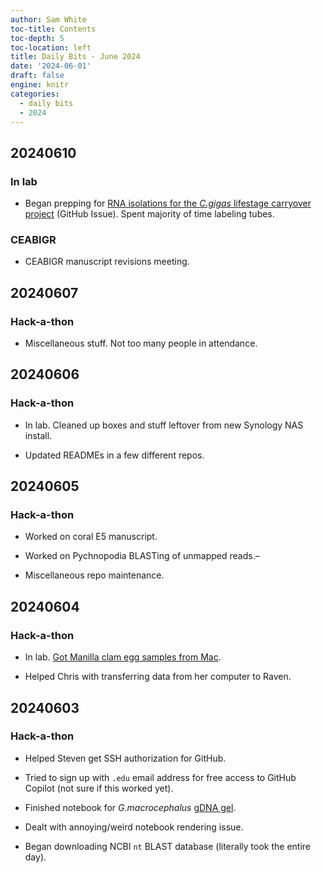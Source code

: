 ```yaml
---
author: Sam White
toc-title: Contents
toc-depth: 5
toc-location: left
title: Daily Bits - June 2024
date: '2024-06-01'
draft: false
engine: knitr
categories: 
  - daily bits
  - 2024
---
```

## 20240610

### In lab

- Began prepping for [RNA isolations for the _C.gigas_ lifestage carryover project](https://github.com/RobertsLab/resources/issues/1891) (GitHub Issue). Spent majority of time labeling tubes.

### CEABIGR

- CEABIGR manuscript revisions meeting.


## 20240607

### Hack-a-thon

- Miscellaneous stuff. Not too many people in attendance.

## 20240606

### Hack-a-thon

- In lab. Cleaned up boxes and stuff leftover from new Synology NAS install.

- Updated READMEs in a few different repos.

## 20240605

### Hack-a-thon

- Worked on coral E5 manuscript.

- Worked on Pychnopodia BLASTing of unmapped reads.--

- Miscellaneous repo maintenance.


## 20240604

### Hack-a-thon

- In lab. [Got Manilla clam egg samples from Mac](../2024-06-04-Samples-Received---Lajonkairia-lajonkairii-Egg-Samples-from-Mackenzie-Gavery/index.qmd).

- Helped Chris with transferring data from her computer to Raven.


## 20240603

### Hack-a-thon

- Helped Steven get SSH authorization for GitHub.

- Tried to sign up with `.edu` email address for free access to GitHub Copilot (not sure if this worked yet).

- Finished notebook for _G.macrocephalus_ [gDNA gel](../2024-05-31-Agarose-Gel---G.macrocephalus-gDNA-from-20240521/index.qmd).

- Dealt with annoying/weird notebook rendering issue.

- Began downloading NCBI `nt` BLAST database (literally took the entire day).